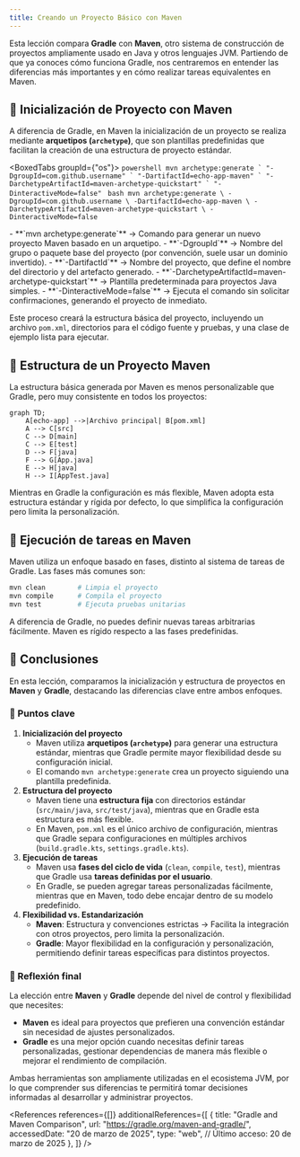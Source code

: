 ```yaml
---
title: Creando un Proyecto Básico con Maven
---
```


<ReadingTime/>
<GitHubRepoLink repo={""} user={"r8vnhill"} />

Esta lección compara **Gradle** con **Maven**, otro sistema de construcción de proyectos ampliamente usado en Java y otros lenguajes JVM. Partiendo de que ya conoces cómo funciona Gradle, nos centraremos en entender las diferencias más importantes y en cómo realizar tareas equivalentes en Maven.

## 🚧 Inicialización de Proyecto con Maven  

A diferencia de Gradle, en Maven la inicialización de un proyecto se realiza mediante **arquetipos (`archetype`)**, que son plantillas predefinidas que facilitan la creación de una estructura de proyecto estándar.

<BoxedTabs groupId={"os"}>
    <TabItem value="Windows" label="Windows">
        ```powershell
        mvn archetype:generate `
            "-DgroupId=com.github.username" `
            "-DartifactId=echo-app-maven" `
            "-DarchetypeArtifactId=maven-archetype-quickstart" `
            "-DinteractiveMode=false"
        ```
    </TabItem>
    <TabItem value="Linux/Mac" label="Linux/Mac">
        ```bash
        mvn archetype:generate \
            -DgroupId=com.github.username \
            -DartifactId=echo-app-maven \
            -DarchetypeArtifactId=maven-archetype-quickstart \
            -DinteractiveMode=false
        ```
    </TabItem>
</BoxedTabs>

<Explanation>
    - **`mvn archetype:generate`** → Comando para generar un nuevo proyecto Maven basado en un arquetipo.
    - **`-DgroupId`** → Nombre del grupo o paquete base del proyecto (por convención, suele usar un dominio invertido).
    - **`-DartifactId`** → Nombre del proyecto, que define el nombre del directorio y del artefacto generado.
    - **`-DarchetypeArtifactId=maven-archetype-quickstart`** → Plantilla predeterminada para proyectos Java simples.
    - **`-DinteractiveMode=false`** → Ejecuta el comando sin solicitar confirmaciones, generando el proyecto de inmediato.
</Explanation>

Este proceso creará la estructura básica del proyecto, incluyendo un archivo `pom.xml`, directorios para el código fuente y pruebas, y una clase de ejemplo lista para ejecutar.

## 🌳 Estructura de un Proyecto Maven

La estructura básica generada por Maven es menos personalizable que Gradle, pero muy consistente en todos los proyectos:

```mermaid
graph TD;
    A[echo-app] -->|Archivo principal| B[pom.xml]
    A --> C[src]
    C --> D[main]
    C --> E[test]
    D --> F[java]
    F --> G[App.java]
    E --> H[java]
    H --> I[AppTest.java]
```

Mientras en Gradle la configuración es más flexible, Maven adopta esta estructura estándar y rígida por defecto, lo que simplifica la configuración pero limita la personalización.

## 🚀 Ejecución de tareas en Maven

Maven utiliza un enfoque basado en fases, distinto al sistema de tareas de Gradle. Las fases más comunes son:

```bash
mvn clean        # Limpia el proyecto
mvn compile      # Compila el proyecto
mvn test         # Ejecuta pruebas unitarias
```

A diferencia de Gradle, no puedes definir nuevas tareas arbitrarias fácilmente. Maven es rígido respecto a las fases predefinidas.

## 📌 **Conclusiones**  

En esta lección, comparamos la inicialización y estructura de proyectos en **Maven** y **Gradle**, destacando las diferencias clave entre ambos enfoques.

### **🔑 Puntos clave**  

1. **Inicialización del proyecto**  
   - Maven utiliza **arquetipos (`archetype`)** para generar una estructura estándar, mientras que Gradle permite mayor flexibilidad desde su configuración inicial.  
   - El comando `mvn archetype:generate` crea un proyecto siguiendo una plantilla predefinida.  
2. **Estructura del proyecto**  
   - Maven tiene una **estructura fija** con directorios estándar (`src/main/java`, `src/test/java`), mientras que en Gradle esta estructura es más flexible.  
   - En Maven, `pom.xml` es el único archivo de configuración, mientras que Gradle separa configuraciones en múltiples archivos (`build.gradle.kts`, `settings.gradle.kts`).  
3. **Ejecución de tareas**  
   - Maven usa **fases del ciclo de vida** (`clean`, `compile`, `test`), mientras que Gradle usa **tareas definidas por el usuario**.  
   - En Gradle, se pueden agregar tareas personalizadas fácilmente, mientras que en Maven, todo debe encajar dentro de su modelo predefinido.  
4. **Flexibilidad vs. Estandarización**  
   - **Maven**: Estructura y convenciones estrictas → Facilita la integración con otros proyectos, pero limita la personalización.  
   - **Gradle**: Mayor flexibilidad en la configuración y personalización, permitiendo definir tareas específicas para distintos proyectos.  

### **🚀 Reflexión final**  

La elección entre **Maven** y **Gradle** depende del nivel de control y flexibilidad que necesites:  
- **Maven** es ideal para proyectos que prefieren una convención estándar sin necesidad de ajustes personalizados.  
- **Gradle** es una mejor opción cuando necesitas definir tareas personalizadas, gestionar dependencias de manera más flexible o mejorar el rendimiento de compilación.  

Ambas herramientas son ampliamente utilizadas en el ecosistema JVM, por lo que comprender sus diferencias te permitirá tomar decisiones informadas al desarrollar y administrar proyectos.

<References references={[]} additionalReferences={[
    {
        title: "Gradle and Maven Comparison",
        url: "https://gradle.org/maven-and-gradle/",
        accessedDate: "20 de marzo de 2025",
        type: "web",
        // Último acceso: 20 de marzo de 2025
    },
]} />
